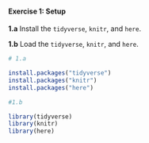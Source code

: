 #### Exercise 1: Setup

__1.a__ Install the `tidyverse`, `knitr`, and `here`.

__1.b__ Load the `tidyverse`, `knitr`, and `here`.

```r
# 1.a

install.packages("tidyverse")
install.packages("knitr")
install.packages("here")

#1.b

library(tidyverse)
library(knitr)
library(here)


```
